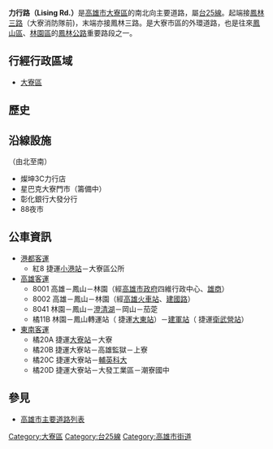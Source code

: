 {{Otheruses|力行路|other=同名或類似名的其它條目描述}}
{{refimprove|time=2014-02-02}}
{{Infobox TwRoad2|
|bgcolorh= 
|colorh=
|code=
|name=力行路
|enname=Lising Rd.
|level=省道[[File:TW_PHW25.svg|23px]]
|length=
|sec=
|lastext=
|line=
|start=[[鳳林路|鳳林三路]]
|end=[[鳳林路|鳳林三路]]
|junc=
|img=
|cap=
|size=
|left=鳳林三路
|right=鳳林三路
|leftlink=鳳林路
|leftdirection=N
|rightlink=鳳林路
|rightdirection=S
|SN=[[台25線|台25線]]<br>（[[鳳林路|鳳林三路]]－'''力行路'''－[[鳳林路|鳳林三路]]）
|SNtype=ph
|SNNum=25
|SN2=
|SN2type=
|SN2Num=
|SN3=
|SN3type=
|SN3Num=
}}
'''力行路（Lising Rd.）'''是[[高雄市|高雄市]][[大寮區|大寮區]]的南北向主要道路，屬[[台25線|台25線]]。起端接[[鳳林路|鳳林三路]]（大寮消防隊前)，末端亦接鳳林三路。是大寮市區的外環道路，也是往來[[鳳山區|鳳山區]]、[[林園區|林園區]]的[[鳳林路|鳳林公路]]重要路段之一。

== 行經行政區域 ==
* [[大寮區|大寮區]]

== 歷史 ==
{{expand-section}}

== 沿線設施 ==
（由北至南）
* 燦坤3C力行店
* 星巴克大寮門市（籌備中）
* 彰化銀行大發分行
* 88夜市

== 公車資訊 ==
* [[港都客運|港都客運]]
** 紅8<!-- 注释出：[[File:Kaohsiung_Metro_Logo(Logo_Only).svg|25px]] -->捷運[[小港站|小港站]]－大寮區公所
* [[高雄客運|高雄客運]]
** 8001 高雄－鳳山－林園（經[[高雄市政府|高雄市政府]]四維行政中心、[[高雄市立高雄高級商業職業學校|雄商]]）
** 8002 高雄－鳳山－林園（經[[高雄火車站|高雄火車站]]、[[建國路_(高雄市)|建國路]]）
** 8041 林園－鳳山－[[澄清湖|澄清湖]]－岡山－茄萣
** 橘11B 林園－鳳山轉運站（<!-- 注释出：[[File:Kaohsiung_Metro_Logo(Logo_Only).svg|25px]] -->捷運[[大東站|大東站]]）－[[建軍站|建軍站]]（<!-- 注释出：[[File:Kaohsiung_Metro_Logo(Logo_Only).svg|25px]] -->捷運[[衛武營站|衛武營站]]）
* [[東南客運|東南客運]]
** 橘20A <!-- 注释出：[[File:Kaohsiung_Metro_Logo(Logo_Only).svg|25px]] -->捷運[[大寮站|大寮站]]－大寮
** 橘20B <!-- 注释出：[[File:Kaohsiung_Metro_Logo(Logo_Only).svg|25px]] -->捷運大寮站－高雄監獄－上寮
** 橘20C <!-- 注释出：[[File:Kaohsiung_Metro_Logo(Logo_Only).svg|25px]] -->捷運大寮站－[[輔英科技大學|輔英科大]]
** 橘20D <!-- 注释出：[[File:Kaohsiung_Metro_Logo(Logo_Only).svg|25px]] -->捷運大寮站－大發工業區－潮寮國中

== 參見 ==
* [[高雄市主要道路列表|高雄市主要道路列表]]

{{高雄市重要道路}}

{{DEFAULTSORT:Lising}}
[[Category:大寮區|Category:大寮區]]
[[Category:台25線|Category:台25線]]
[[Category:高雄市街道|Category:高雄市街道]]